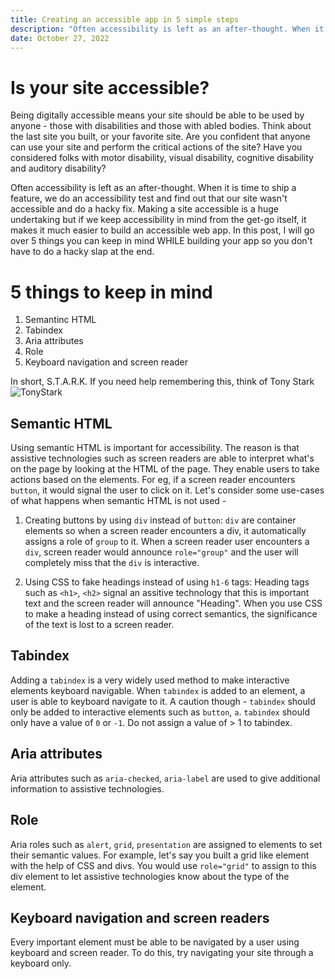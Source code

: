 ```yaml
---
title: Creating an accessible app in 5 simple steps
description: "Often accessibility is left as an after-thought. When it is time to ship a feature, we do an accessibility test and find out that our site wasn't accessible and do a hacky fix. In this post, I will go over 5 things you can keep in mind WHILE building your app so you don't have to do a hacky slap at the end."
date: October 27, 2022
---
```


# Is your site accessible?

Being digitally accessible means your site should be able to be used by anyone - those with disabilities and those with abled bodies. Think about the last site you built, or your favorite site. Are you confident that anyone can use your site and perform the critical actions of the site? Have you considered folks with motor disability, visual disability, cognitive disability and auditory disability?

Often accessibility is left as an after-thought. When it is time to ship a feature, we do an accessibility test and find out that our site wasn't accessible and do a hacky fix. Making a site accessible is a huge undertaking but if we keep accessibility in mind from the get-go itself, it makes it much easier to build an accessible web app. In this post, I will go over 5 things you can keep in mind WHILE building your app so you don't have to do a hacky slap at the end.

# 5 things to keep in mind

1. Semantinc HTML
2. Tabindex
3. Aria attributes
4. Role
5. Keyboard navigation and screen reader

In short, S.T.A.R.K. If you need help remembering this, think of Tony Stark ![TonyStark](https://cdn.vox-cdn.com/uploads/chorus_image/image/55400215/ktokatitmir0.0.jpg)

## Semantic HTML

Using semantic HTML is important for accessibility. The reason is that assistive technologies such as screen readers are able to interpret what's on the page by looking at the HTML of the page. They enable users to take actions based on the elements. For eg, if a screen reader encounters `button`, it would signal the user to click on it. Let's consider some use-cases of what happens when semantic HTML is not used -

1. Creating buttons by using `div` instead of `button`: `div` are container elements so when a screen reader encounters a div, it automatically assigns a role of `group` to it. When a screen reader user encounters a `div`, screen reader would announce `role="group"` and the user will completely miss that the `div` is interactive.

2. Using CSS to fake headings instead of using `h1-6` tags: Heading tags such as `<h1>`, `<h2>` signal an assitive technology that this is important text and the screen reader will announce "Heading". When you use CSS to make a heading instead of using correct semantics, the significance of the text is lost to a screen reader.

## Tabindex

Adding a `tabindex` is a very widely used method to make interactive elements keyboard navigable. When `tabindex` is added to an element, a user is able to keyboard navigate to it. A caution though - `tabindex` should only be added to interactive elements such as `button`, `a`.
`tabindex` should only have a value of `0` or `-1`. Do not assign a value of > 1 to tabindex.

## Aria attributes

Aria attributes such as `aria-checked`, `aria-label` are used to give additional information to assistive technologies.

## Role

Aria roles such as `alert`, `grid`, `presentation` are assigned to elements to set their semantic values. For example, let's say you built a grid like element with the help of CSS and divs. You would use `role="grid"` to assign to this div element to let assistive technologies know about the type of the element.

## Keyboard navigation and screen readers

Every important element must be able to be navigated by a user using keyboard and screen reader. To do this, try navigating your site through a keyboard only.

<!-- // Follow up
<!-- - tools of testing accessibility
- how to fix common accessibility mistakes -->
